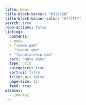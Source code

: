 ```yaml
---
title: News
title-block-banner: "#313d5d"
title-block-banner-color: "#ffffff"
search: true
repo-actions: false
listing:
  contents:
  - news 
  - "!news.qmd"
  - "!event.qmd"
  - "!scholarship.qmd"
  sort: "date desc"
  type: grid
  categories: true
  sort-ui: false
  filter-ui: false
  page-size: 12
  feed: true
aliases: 
  - /media/
---
```


